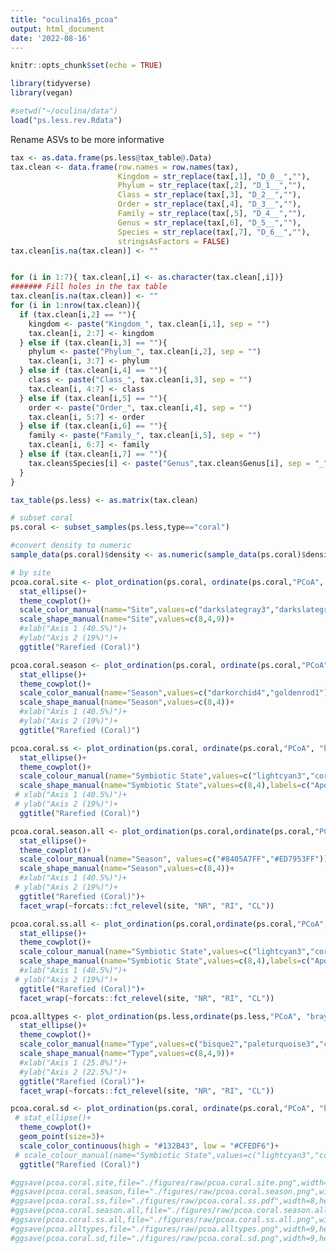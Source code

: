 ```yaml
---
title: "oculina16s_pcoa"
output: html_document
date: '2022-08-16'
---
```


```r
knitr::opts_chunk$set(echo = TRUE)
```

```r
library(tidyverse)
library(vegan)

#setwd("~/oculina/data")
load("ps.less.rev.Rdata")
```


Rename ASVs to be more informative

```r
tax <- as.data.frame(ps.less@tax_table@.Data)
tax.clean <- data.frame(row.names = row.names(tax),
                        Kingdom = str_replace(tax[,1], "D_0__",""),
                        Phylum = str_replace(tax[,2], "D_1__",""),
                        Class = str_replace(tax[,3], "D_2__",""),
                        Order = str_replace(tax[,4], "D_3__",""),
                        Family = str_replace(tax[,5], "D_4__",""),
                        Genus = str_replace(tax[,6], "D_5__",""),
                        Species = str_replace(tax[,7], "D_6__",""),
                        stringsAsFactors = FALSE)
tax.clean[is.na(tax.clean)] <- ""


for (i in 1:7){ tax.clean[,i] <- as.character(tax.clean[,i])}
####### Fill holes in the tax table
tax.clean[is.na(tax.clean)] <- ""
for (i in 1:nrow(tax.clean)){
  if (tax.clean[i,2] == ""){
    kingdom <- paste("Kingdom_", tax.clean[i,1], sep = "")
    tax.clean[i, 2:7] <- kingdom
  } else if (tax.clean[i,3] == ""){
    phylum <- paste("Phylum_", tax.clean[i,2], sep = "")
    tax.clean[i, 3:7] <- phylum
  } else if (tax.clean[i,4] == ""){
    class <- paste("Class_", tax.clean[i,3], sep = "")
    tax.clean[i, 4:7] <- class
  } else if (tax.clean[i,5] == ""){
    order <- paste("Order_", tax.clean[i,4], sep = "")
    tax.clean[i, 5:7] <- order
  } else if (tax.clean[i,6] == ""){
    family <- paste("Family_", tax.clean[i,5], sep = "")
    tax.clean[i, 6:7] <- family
  } else if (tax.clean[i,7] == ""){
    tax.clean$Species[i] <- paste("Genus",tax.clean$Genus[i], sep = "_")
  }
}

tax_table(ps.less) <- as.matrix(tax.clean)

# subset coral
ps.coral <- subset_samples(ps.less,type=="coral")

#convert density to numeric
sample_data(ps.coral)$density <- as.numeric(sample_data(ps.coral)$density)
```


```r
# by site
pcoa.coral.site <- plot_ordination(ps.coral, ordinate(ps.coral,"PCoA", "bray"),color="site", shape="site")+
  stat_ellipse()+
  theme_cowplot()+
  scale_color_manual(name="Site",values=c("darkslategray3","darkslategray4","#000004"))+
  scale_shape_manual(name="Site",values=c(8,4,9))+
  #xlab("Axis 1 (40.5%)")+
  #ylab("Axis 2 (19%)")+
  ggtitle("Rarefied (Coral)")

pcoa.coral.season <- plot_ordination(ps.coral, ordinate(ps.coral,"PCoA", "bray"),color="season", shape="season")+
  stat_ellipse()+
  theme_cowplot()+
  scale_color_manual(name="Season",values=c("darkorchid4","goldenrod1"))+
  scale_shape_manual(name="Season",values=c(8,4))+
  #xlab("Axis 1 (40.5%)")+
  #ylab("Axis 2 (19%)")+
  ggtitle("Rarefied (Coral)")

pcoa.coral.ss <- plot_ordination(ps.coral, ordinate(ps.coral,"PCoA", "bray"),color="symbstate", shape="symbstate")+
  stat_ellipse()+
  theme_cowplot()+
  scale_colour_manual(name="Symbiotic State",values=c("lightcyan3","coral4"),labels=c("Aposymbiotic","Symbiotic")) +
  scale_shape_manual(name="Symbiotic State",values=c(8,4),labels=c("Aposymbiotic","Symbiotic"))+
 # xlab("Axis 1 (40.5%)")+
 # ylab("Axis 2 (19%)")+
  ggtitle("Rarefied (Coral)")

pcoa.coral.season.all <- plot_ordination(ps.coral,ordinate(ps.coral,"PCoA", "bray"),color="season", shape="season")+
  stat_ellipse()+
  theme_cowplot()+
  scale_colour_manual(name="Season", values=c("#8405A7FF","#ED7953FF"))+
  scale_shape_manual(name="Season",values=c(8,4))+
  #xlab("Axis 1 (40.5%)")+
 # ylab("Axis 2 (19%)")+
  ggtitle("Rarefied (Coral)")+
  facet_wrap(~forcats::fct_relevel(site, "NR", "RI", "CL"))

pcoa.coral.ss.all <- plot_ordination(ps.coral,ordinate(ps.coral,"PCoA", "bray"),color="symbstate",shape="symbstate")+
  stat_ellipse()+
  theme_cowplot()+
  scale_colour_manual(name="Symbiotic State",values=c("lightcyan3","coral4"),labels=c("Aposymbiotic","Symbiotic")) +
  scale_shape_manual(name="Symbiotic State",values=c(8,4),labels=c("Aposymbiotic","Symbiotic"))+
  #xlab("Axis 1 (40.5%)")+
 # ylab("Axis 2 (19%)")+
  ggtitle("Rarefied (Coral)")+
  facet_wrap(~forcats::fct_relevel(site, "NR", "RI", "CL"))

pcoa.alltypes <- plot_ordination(ps.less,ordinate(ps.less,"PCoA", "bray"),color="type", shape="type")+
  stat_ellipse()+
  theme_cowplot()+
  scale_color_manual(name="Type",values=c("bisque2","paleturquoise3","chocolate4"))+
  scale_shape_manual(name="Type",values=c(8,4,9))+
  #xlab("Axis 1 (25.8%)")+
  #ylab("Axis 2 (22.5%)")+
  ggtitle("Rarefied (Coral)")+
  facet_wrap(~forcats::fct_relevel(site, "NR", "RI", "CL"))

pcoa.coral.sd <- plot_ordination(ps.coral, ordinate(ps.coral,"PCoA", "bray"), color="density")+
 # stat_ellipse()+
  theme_cowplot()+
  geom_point(size=3)+
  scale_color_continuous(high = "#132B43", low = "#CFEDF6")+
 # scale_colour_manual(name="Symbiotic State",values=c("lightcyan3","coral4"),labels=c("Aposymbiotic","Symbiotic")) +
  ggtitle("Rarefied (Coral)")

#ggsave(pcoa.coral.site,file="./figures/raw/pcoa.coral.site.png",width=8,height=4)
#ggsave(pcoa.coral.season,file="./figures/raw/pcoa.coral.season.png",width=8,height=4)
#ggsave(pcoa.coral.ss,file="./figures/raw/pcoa.coral.ss.pdf",width=8,height=4)
#ggsave(pcoa.coral.season.all,file="./figures/raw/pcoa.coral.season.all.png",width=8,height=4)
#ggsave(pcoa.coral.ss.all,file="./figures/raw/pcoa.coral.ss.all.png",width=9,height=5)
#ggsave(pcoa.alltypes,file="./figures/raw/pcoa.alltypes.png",width=9,height=5)
#ggsave(pcoa.coral.sd,file="./figures/raw/pcoa.coral.sd.png",width=9,height=5)

```

